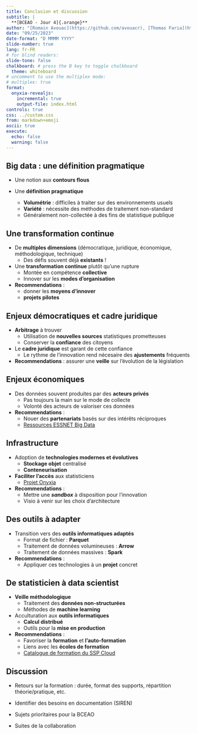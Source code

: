 ```yaml
---
title: Conclusion et discussion
subtitle: |
  **[BCEAO - Jour 4]{.orange}**
author: "[Romain Avouac](https://github.com/avouacr), [Thomas Faria](https://github.com/ThomasFaria)"
date: "09/25/2023"
date-format: "D MMMM YYYY"
slide-number: true
lang: fr-FR
# for blind readers:
slide-tone: false
chalkboard: # press the B key to toggle chalkboard
  theme: whiteboard
# uncomment to use the multiplex mode:
# multiplex: true
format:
  onyxia-revealjs:
    incremental: true
    output-file: index.html
controls: true
css: ../custom.css
from: markdown+emoji
ascii: true
execute: 
  echo: false
  warning: false
---
```


## Big data : une définition pragmatique

- Une notion aux [**contours flous**]{.orange}

- Une [**définition pragmatique**]{.orange}
  - [**Volumétrie**]{.blue2} : difficiles à traiter sur des environnements usuels
  - [**Variété**]{.blue2} : nécessite des méthodes de traitement non-standard
  - Généralement non-collectée à des fins de statistique publique

## Une transformation continue

- De [**multiples dimensions**]{.orange} (démocratique, juridique, économique, méthodologique, technique)
  - Des défis souvent déjà [**existants**]{.blue2} !

- Une [**transformation continue**]{.orange} plutôt qu'une rupture
  - Montée en compétence [**collective**]{.blue2}
  - Innover sur les [**modes d'organisation**]{.blue2}

- [**Recommendations**]{.orange} : 
  - donner les [**moyens d'innover**]{.blue2}
  - [**projets pilotes**]{.blue2}

## Enjeux démocratiques et cadre juridique

- [**Arbitrage**]{.orange} à trouver
  - Utilisation de [**nouvelles sources**]{.blue2} statistiques prometteuses
  - Conserver la [**confiance**]{.blue2} des citoyens

- Le [**cadre juridique**]{.orange} est garant de cette confiance
  - Le rythme de l'innovation rend nécesaire des [**ajustements**]{.blue2} fréquents

- [**Recommendations**]{.orange} : assurer une [**veille**]{.blue2} sur l'évolution de la législation

## Enjeux économiques

- Des données souvent produites par des [**acteurs privés**]{.orange}
  - Pas toujours la main sur le mode de collecte
  - Volonté des acteurs de valoriser ces données

- [**Recommendations**]{.orange} :
  - Nouer des [**partenariats**]{.blue2} basés sur des intérêts réciproques
  - [Ressources ESSNET Big Data](https://cros-legacy.ec.europa.eu/content/essnet-big-data-0_en)

## Infrastructure

- Adoption de [**technologies modernes et évolutives**]{.orange}
  - [**Stockage objet**]{.blue2} centralisé
  - [**Conteneurisation**]{.blue2}

- [**Faciliter l'accès**]{.orange} aux statisticiens
  - [Projet Onyxia](https://github.com/InseeFrLab/onyxia)

- [**Recommendations**]{.orange} :
  - Mettre une [***sandbox***]{.blue2} à disposition pour l'innovation
  - Visio à venir sur les choix d'architecture

## Des outils à adapter

- Transition vers des [**outils informatiques adaptés**]{.orange}
  - Format de fichier : [**Parquet**]{.blue2}
  - Traitement de données volumineuses : [**Arrow**]{.blue2}
  - Traitement de données massives : [**Spark**]{.blue2}

- [**Recommendations**]{.orange} : 
  - Appliquer ces technologies à un [**projet**]{.blue2} concret

## De statisticien à data scientist

- [**Veille méthodologique**]{.orange}
  - Traitement des [**données non-structurées**]{.blue2}
  - Méthodes de [**machine learning**]{.blue2}

- Acculturation aux [**outils informatiques**]{.orange}
  - [**Calcul distribué**]{.blue2}
  - Outils pour la [**mise en production**]{.blue2}

- [**Recommendations**]{.orange} :
  - Favoriser la [**formation**]{.blue2} et [**l'auto-formation**]{.blue2}
  - Liens avec les [**écoles de formation**]{.blue2}
  - [Catalogue de formation du SSP Cloud](https://www.sspcloud.fr/formation)

## Discussion

- Retours sur la formation : durée, format des supports, répartition théorie/pratique, etc.

- Identifier des besoins en documentation (SIREN)

- Sujets prioritaires pour la BCEAO

- Suites de la collaboration
